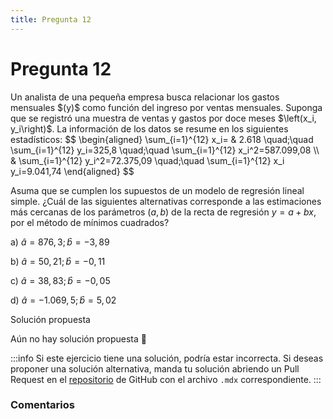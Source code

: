 ```yaml
---
title: Pregunta 12
---
```



# Pregunta 12

<div className="exercise">
Un analista de una pequeña empresa busca relacionar los gastos mensuales $(y)$ como función del ingreso por ventas mensuales. Suponga que se registró una muestra de ventas y gastos por doce meses $\left(x_i, y_i\right)$. La información de los datos se resume en los siguientes estadísticos:
$$
\begin{aligned}
\sum_{i=1}^{12} x_i= & 2.618 \quad;\quad \sum_{i=1}^{12} y_i=325,8 \quad;\quad \sum_{i=1}^{12} x_i^2=587.099,08 \\
& \sum_{i=1}^{12} y_i^2=72.375,09 \quad;\quad \sum_{i=1}^{12} x_i y_i=9.041,74
\end{aligned}
$$

Asuma que se cumplen los supuestos de un modelo de regresión lineal simple.
¿Cuál de las siguientes alternativas corresponde a las estimaciones más cercanas de los parámetros $(a, b)$ de la recta de regresión $y=a+b x$, por el método de mínimos cuadrados?

a) $\hat{a}=876,3 ; \hat{b}=-3,89$

b) $\hat{a}=50,21 ; \hat{b}=-0,11$

c) $\hat{a}=38,83 ; \hat{b}=-0,05$

d) $\hat{a}=-1.069,5 ; \hat{b}=5,02$
</div>

<MDXDetails>
<summary>Solución propuesta</summary>

Aún no hay solución propuesta 🥲

:::info 
Si este ejercicio tiene una solución, podría estar incorrecta. Si deseas proponer una solución alternativa, manda tu solución abriendo
un Pull Request en el [repositorio](https://github.com/crow-rojas/apuntes-fundamentals/pulls) de GitHub con el archivo
`.mdx` correspondiente. 
:::

</MDXDetails>

### Comentarios

<Disqus
  url="https://crow-rojas.github.io/apuntes-fundamentals/docs/mathematics/probability-and-statistics/exercises/2023-2/p12"
  identifier="docs/mathematics/probability-and-statistics/exercises/2023-2/p12"
  title="2023-2 Probabilidades y Estadística - Pregunta 12"
/>
